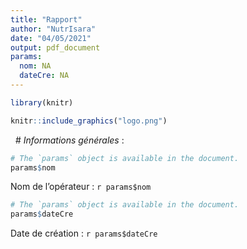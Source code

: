 ```yaml
---
title: "Rapport"
author: "NutrIsara"
date: "04/05/2021"
output: pdf_document
params:
  nom: NA
  dateCre: NA
---
```

```r
library(knitr)
```

```r
knitr::include_graphics("logo.png")
```
&nbsp;
# *Informations générales* :

```r
# The `params` object is available in the document.
params$nom
```
Nom de l'opérateur : `r params$nom`
```r
# The `params` object is available in the document.
params$dateCre
```
Date de création : `r params$dateCre`